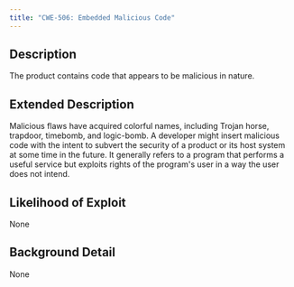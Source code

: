 ```yaml
---
title: "CWE-506: Embedded Malicious Code"
---
```


## Description
The product contains code that appears to be malicious in nature.

## Extended Description
Malicious flaws have acquired colorful names, including Trojan horse, trapdoor, timebomb, and logic-bomb. A developer might insert malicious code with the intent to subvert the security of a product or its host system at some time in the future. It generally refers to a program that performs a useful service but exploits rights of the program's user in a way the user does not intend.

## Likelihood of Exploit
None

## Background Detail
None
        